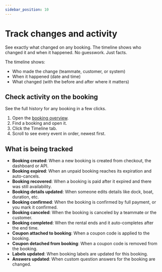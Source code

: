 ```yaml
---
sidebar_position: 10
---
```



# Track changes and activity

See exactly what changed on any booking. The timeline shows who changed it and when it happened. No guesswork. Just facts.

The timeline shows:

- Who made the change (teammate, customer, or system)
- When it happened (date and time)
- What changed (with the before and after where it matters)

## Check activity on the booking

See the full history for any booking in a few clicks.

1. Open the [booking overview](https://dashboard.letsbook.app/bookings).
2. Find a booking and open it.
3. Click the Timeline tab.
4. Scroll to see every event in order, newest first.

<InlineVideoPlayer
    videoSrc={bookingTimelineVideo}
/>

## What is being tracked

- **Booking created**: When a new booking is created from checkout, the dashboard or API.
- **Booking expired**: When an unpaid booking reaches its expiration and auto-cancels.
- **Booking recovered**: When a booking is paid after it expired and there was still availability.
- **Booking details updated**: When someone edits details like dock, boat, duration, etc.
- **Booking confirmed**: When the booking is confirmed by full payment, or you mark it confirmed.
- **Booking canceled**: When the booking is canceled by a teammate or the customer.
- **Booking completed**: When the rental ends and it auto-completes after the end time.
- **Coupon attached to booking**: When a coupon code is applied to the booking.
- **Coupon detached from booking**: When a coupon code is removed from the booking.
- **Labels updated**: When booking labels are updated for this booking.
- **Answers updated**: When custom question answers for the booking are changed.
